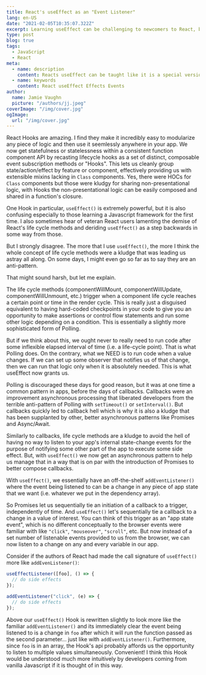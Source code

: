 ```yaml
---
title: React's useEffect as an "Event Listener"
lang: en-US
date: "2021-02-05T10:35:07.322Z"
excerpt: Learning useEffect can be challenging to newcomers to React, but teaching it as an analog to addEventListener can make it easier
type: post
blog: true
tags:
  - JavaScript
  - React
meta:
  - name: description
    content: Reacts useEffect can be taught like it is a special version of addEventListener for newcomers
  - name: keywords
    content: React useEffect Effects Events
author:
  name: Jamie Vaughn
  picture: "/authors/jj.jpeg"
coverImage: "/img/cover.jpg"
ogImage:
  url: "/img/cover.jpg"
---
```


React Hooks are amazing. I find they make it incredibly easy to modularize any piece of logic and then use it seemlessly anywhere in your app. We now get statefulness or statelessness within a consistent function component API by recasting lifecycle hooks as a set of distinct, composable event subscription methods or "Hooks". This lets us cleanly group state/action/effect by feature or component, effectively providing us with extensible mixins lacking in `Class` components. Yes, there were HOCs for `Class` components but those were kludgy for sharing non-presentational logic, with Hooks the non-presentational logic can be easily composed and shared in a function's closure.

One Hook in particular, `useEffect()` is extremely powerful, but it is also confusing especially to those learning a Javascript framework for the first time. I also sometimes hear of veteran React users lamenting the demise of React's life cycle methods and deriding `useEffect()` as a step backwards in some way from those.

But I strongly disagree. The more that I use `useEffect()`, the more I think the whole concept of life cycle methods were a kludge that was leading us astray all along. On some days, I might even go so far as to say they are an anti-pattern.

That might sound harsh, but let me explain.

The life cycle methods (componentWillMount, componentWillUpdate, componentWillUnmount, etc.) trigger when a component life cycle reaches a certain point or time in the render cycle. This is really just a disguised equivalent to having hard-coded checkpoints in your code to give you an opportunity to make assertions or control flow statements and run some other logic depending on a condition. This is essentially a slightly more sophisticated form of Polling.

But if we think about this, we ought never to really need to run code after some inflexible elapsed interval of time (i.e. a life-cycle point). That is what Polling does. On the contrary, what we NEED is to run code when a value changes. If we can set up some observer that notifies us of that change, then we can run that logic only when it is absolutely needed. This is what useEffect now grants us.

Polling is discouraged these days for good reason, but it was at one time a common pattern in apps, before the days of callbacks. Callbacks were an improvement asynchronous processing that liberated developers from the terrible anti-pattern of Polling with `setTimeout()` or `setInterval()`. But callbacks quickly led to callback hell which is why it is also a kludge that has been supplanted by other, better asynchronous patterns like Promises and Async/Await.

Similarly to callbacks, life cycle methods are a kludge to avoid the hell of having no way to listen to your app's internal state-change events for the purpose of notifying some other part of the app to execute some side effect. But, with `useEffect()` we now get an asynchronous pattern to help us manage that in a way that is on par with the introduction of Promises to better compose callbacks.

With `useEffect()`, we essentially have an off-the-shelf `addEventListener()` where the event being listened to can be a change in any piece of app state that we want (i.e. whatever we put in the dependency array).

So Promises let us sequentially tie an initiation of a callback to a trigger, independently of time. And `useEffect()` let's sequentially tie a callback to a change in a value of interest. You can think of this trigger as an "app state event", which is no different conceptually to the browser events were familiar with like `"click"`, `"mouseover"`, `"scroll"`, etc. But now instead of a set number of listenable events provided to us from the browser, we can now listen to a change on any and every variable in our app.

Consider if the authors of React had made the call signature of `useEffect()` more like `addEvenListener()`:

```js
useEffectListener([foo], () => {
  // do side effects
});

addEventListener("click", (e) => {
  // do side effects
});
```

Above our `useEffect()` Hook is rewritten slightly to look more like the familiar `addEventListener()` and its immediately clear the event being listened to is a change in `foo` after which it will run the function passed as the second parameter... just like with `addEventListener()`. Furthermore, since `foo` is in an array, the Hook's api probably affords us the opportunity to listen to multiple values simultaneously. Convenient! I think this Hook would be understood much more intuitively by developers coming from vanilla Javascript if it is thought of in this way.

